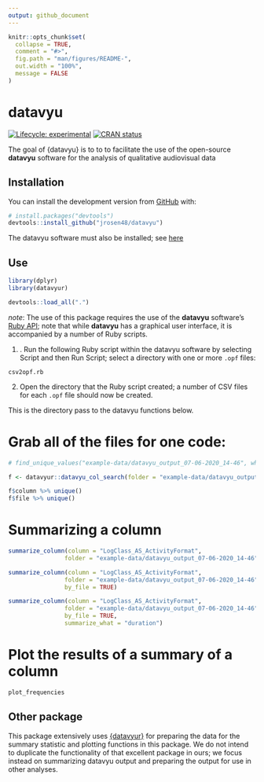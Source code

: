 ```yaml
---
output: github_document
---
```


<!-- README.md is generated from README.Rmd. Please edit that file -->

```r
knitr::opts_chunk$set(
  collapse = TRUE,
  comment = "#>",
  fig.path = "man/figures/README-",
  out.width = "100%",
  message = FALSE
)
```

# datavyu

<!-- badges: start -->
[![Lifecycle: experimental](https://img.shields.io/badge/lifecycle-experimental-orange.svg)](https://www.tidyverse.org/lifecycle/#experimental)
[![CRAN status](https://www.r-pkg.org/badges/version/datavyu)](https://CRAN.R-project.org/package=datavyu)
<!-- badges: end -->

The goal of {datavyu} is to to  to facilitate the use of the open-source **datavyu** software for the analysis of qualitative audiovisual data

## Installation

You can install the development version from [GitHub](https://github.com/) with:

``` r
# install.packages("devtools")
devtools::install_github("jrosen48/datavyu")
```

The datavyu software must also be installed; see [here](https://datavyu.org/download.html)

## Use

```r
library(dplyr)
library(datavyur)
```

```r
devtools::load_all(".")
```

*note*: The use of this package requires the use of the **datavyu** software's [Ruby API](https://datavyu.org/user-guide/api.html); note that while **datavyu** has a graphical user interface, it is accompanied by a number of Ruby scripts.

1. . Run the following Ruby script within the datavyu software by selecting Script and then Run Script; select a directory with one or more `.opf` files:

`csv2opf.rb`

<!-- I ran this on the Empirical Analyses folder to generate a bunch of data -->

2. Open the directory that the Ruby script created; a number of CSV files for each `.opf` file should now be created.

This is the directory pass to the datavyu functions below.

# Grab all of the files for one code:

```r
# find_unique_values("example-data/datavyu_output_07-06-2020_14-46", what = "codes")[1]

f <- datavyur::datavyu_col_search(folder = "example-data/datavyu_output_07-06-2020_14-46") %>% as_tibble()

f$column %>% unique()
f$file %>% unique()
```

# Summarizing a column

```r
summarize_column(column = "LogClass_AS_ActivityFormat",
                folder = "example-data/datavyu_output_07-06-2020_14-46")

summarize_column(column = "LogClass_AS_ActivityFormat",
                folder = "example-data/datavyu_output_07-06-2020_14-46",
                by_file = TRUE)

summarize_column(column = "LogClass_AS_ActivityFormat",
                folder = "example-data/datavyu_output_07-06-2020_14-46",
                by_file = TRUE,
                summarize_what = "duration")
```

# Plot the results of a summary of a column

```r
plot_frequencies
```

## Other package

This package extensively uses [{datavyur}](https://github.com/iamamutt/datavyu) for preparing the data for the summary statistic and plotting functions in this package. We do not intend to duplicate the functionality of that excellent package in ours; we focus instead on summarizing datavyu output and preparing the output for use in other analyses.
